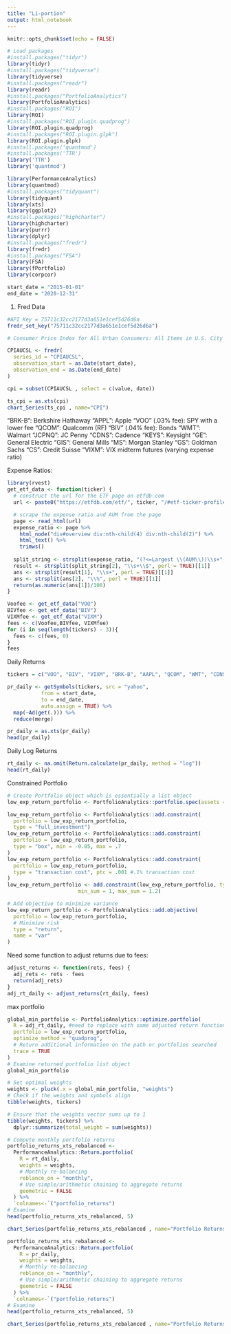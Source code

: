 ```yaml
---
title: "Li-portion"
output: html_notebook
---
```



```r
knitr::opts_chunk$set(echo = FALSE)

# Load packages
#install.packages("tidyr")
library(tidyr)
#install.packages("tidyverse")
library(tidyverse)
#install.packages("readr")
library(readr)
#install.packages("PortfolioAnalytics")
library(PortfolioAnalytics)
#install.packages("ROI")
library(ROI)
#install.packages("ROI.plugin.quadprog")
library(ROI.plugin.quadprog)
#install.packages("ROI.plugin.glpk")
library(ROI.plugin.glpk)
#install.packages('quantmod')
#install.packages('TTR')
library('TTR')
library('quantmod')

library(PerformanceAnalytics)
library(quantmod)
#install.packages("tidyquant")
library(tidyquant)
library(xts) 
library(ggplot2)
#install.packages("highcharter")
library(highcharter)
library(purrr)
library(dplyr)
#install.packages("fredr")
library(fredr)
#install.packages("FSA")
library(FSA)
library(fPortfolio)
library(corpcor)

start_date = "2015-01-01"
end_date = "2020-12-31"
```


1. Fred Data
```r
#API Key = 75711c32cc2177d3a651e1cef5d26d6a
fredr_set_key("75711c32cc2177d3a651e1cef5d26d6a")

# Consumer Price Index for All Urban Consumers: All Items in U.S. City Average (CPIAUCSL)	

CPIAUCSL <- fredr(
  series_id = "CPIAUCSL",
  observation_start = as.Date(start_date),
  observation_end = as.Date(end_date)
)

cpi = subset(CPIAUCSL , select = c(value, date))

ts_cpi = as.xts(cpi)
chart_Series(ts_cpi , name="CPI")
```
"BRK-B": Berkshire Hathaway
"APPL": Apple
"VOO" (.03% fee): SPY with a lower fee
"QCOM": Qualcomm (RF)
"BIV" (.04% fee): Bonds
"WMT": Walmart
"JCPNQ": JC Penny
"CDNS": Cadence
"KEYS": Keysight
"GE": General Electric
"GIS": General Mills
"MS": Morgan Stanley
"GS": Goldman Sachs
"CS": Credit Suisse
"VIXM": VIX midterm futures (varying expense ratio)

Expense Ratios:
```r
library(rvest)
get_etf_data <- function(ticker) {
  # construct the url for the ETF page on etfdb.com
  url <- paste0("https://etfdb.com/etf/", ticker, "/#etf-ticker-profile")

  # scrape the expense ratio and AUM from the page
  page <- read_html(url)
  expense_ratio <- page %>%
    html_node("div#overview div:nth-child(4) div:nth-child(2)") %>%
    html_text() %>%
    trimws() 
  
  split_string <- strsplit(expense_ratio, "(?<=Largest \\(AUM\\))\\s+", perl = TRUE)[[1]]
  result <- strsplit(split_string[2], "\\s+\\$", perl = TRUE)[[1]]
  ans <- strsplit(result[1], "\\s+", perl = TRUE)[[1]]
  ans <- strsplit(ans[2], "\\%", perl = TRUE)[[1]]
  return(as.numeric(ans[1])/100)
}

```
```r
Voofee <- get_etf_data("VOO")
BIVfee <- get_etf_data("BIV")
VIXMfee <- get_etf_data("VIXM")
fees <- c(Voofee,BIVfee, VIXMfee)
for (i in seq(length(tickers) - 3)){
  fees <- c(fees, 0)
}
fees
```

Daily Returns
```r
tickers = c("VOO", "BIV", "VIXM", "BRK-B", "AAPL", "QCOM", "WMT", "CDNS", "KEYS", "GE", "GIS", "MS", "GS", "CS")

pr_daily <- getSymbols(tickers, src = "yahoo",
           from = start_date,
           to = end_date,
           auto.assign = TRUE) %>% 
  map(~Ad(get(.))) %>% 
  reduce(merge)
```

```r
pr_daily = as.xts(pr_daily)
head(pr_daily)
```

Daily Log Returns
```r
rt_daily <- na.omit(Return.calculate(pr_daily, method = "log"))
head(rt_daily)
```


Constrained Portfolio
```r
# Create Portfolio object which is essentially a list object
low_exp_return_portfolio <- PortfolioAnalytics::portfolio.spec(assets = tickers)

low_exp_return_portfolio <- PortfolioAnalytics::add.constraint(
  portfolio = low_exp_return_portfolio,
  type = "full_investment")
low_exp_return_portfolio <- PortfolioAnalytics::add.constraint(
  portfolio = low_exp_return_portfolio,
  type = "box", min = -0.05, max = .7
)
low_exp_return_portfolio <- PortfolioAnalytics::add.constraint(
  portfolio = low_exp_return_portfolio,
  type = "transaction cost", ptc = .001 #.1% transaction cost
)
low_exp_return_portfolio <- add.constraint(low_exp_return_portfolio, type = "position", 
                       min_sum = 1, max_sum = 1.2)

# Add objective to minimize variance
low_exp_return_portfolio <- PortfolioAnalytics::add.objective(
  portfolio = low_exp_return_portfolio,
  # Minimize risk
  type = "return",
  name = "var"
)

```


Need some function to adjust returns due to fees:
```R
adjust_returns <- function(rets, fees) {
  adj_rets <- rets - fees
  return(adj_rets)
}
adj_rt_daily <- adjust_returns(rt_daily, fees)
```


max portfolio
```r

global_min_portfolio <- PortfolioAnalytics::optimize.portfolio(
  R = adj_rt_daily, #need to replace with some adjusted return function
  portfolio = low_exp_return_portfolio,
  optimize_method = "quadprog",
  # Return additional information on the path or portfolios searched
  trace = TRUE
)
# Examine returned portfolio list object
global_min_portfolio
```


```r

# Set optimal weights
weights <- pluck(.x = global_min_portfolio, "weights")
# Check if the weights and symbols align
tibble(weights, tickers)

```

```r

# Ensure that the weights vector sums up to 1
tibble(weights, tickers) %>%
  dplyr::summarize(total_weight = sum(weights))


```



```r

# Compute monthly portfolio returns
portfolio_returns_xts_rebalanced <-
  PerformanceAnalytics::Return.portfolio(
    R = rt_daily,
    weights = weights,
    # Monthly re-balancing
    reblance_on = "monthly",
    # Use simple/arithmetic chaining to aggregate returns
    geometric = FALSE
  ) %>%
  `colnames<-`("portfolio_returns")
# Examine
head(portfolio_returns_xts_rebalanced, 5)

```
```r
chart_Series(portfolio_returns_xts_rebalanced , name="Portfolio Returns")
```







```r
portfolio_returns_xts_rebalanced <-
  PerformanceAnalytics::Return.portfolio(
    R = pr_daily,
    weights = weights,
    # Monthly re-balancing
    reblance_on = "monthly",
    # Use simple/arithmetic chaining to aggregate returns
    geometric = FALSE
  ) %>%
  `colnames<-`("portfolio_returns")
# Examine
head(portfolio_returns_xts_rebalanced, 5)

chart_Series(portfolio_returns_xts_rebalanced , name="Portfolio Returns")
```
